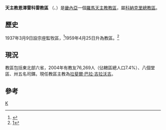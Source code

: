 {{Infobox Roman Catholic diocese
|Roman Catholic Diocese of = 天主教恩澤雷科雷教區
|Latin name of diocese = Dioecesis Nzerekorensis
|image =Guinea - Diocesi di NZérékoré.png
|caption =教區位置
|location = [[畿內亞|畿內亞]]
|territory = 東南部六省
|population =76,269
|rite = 拉丁禮
|patron =
|province =科納克里
|established = 1937年
|cathedral = [[聖母無原罪主教座堂_(恩澤雷科雷)|聖母無原罪主教座堂]]
|co-cathedral =
|leadership = 主教
|website =
|教宗 =
|metropolitan =
|ordinary = 拉斐爾‧巴拉‧吉拉沃吉
|coadjutor bishop =
|auxiliary =
}}

'''天主教恩澤雷科雷教區''' （{{lang-la|Dioecesis Nzerekorensis}}、{{lang-fr|Diocèse de N'Zérékoré}}）是[[畿內亞|畿內亞]]一個[[羅馬天主教|羅馬天主教]][[教區|教區]]，屬[[天主教科納克里總教區|科納克里總教區]]。
==歷史==
1937年3月9日設宗座監牧區，<ref>{{cite journal
|journal=[[宗座公報|宗座公報]]
|publisher=梵蒂岡出版社
|date=1937年
|volume=29
|title=''Evangelizationis operi''
|page=296
|url=http://www.vatican.va/archive/aas/documents/AAS%2029%20%5B1937%5D%20-%20ocr.pdf
|access-date=2013-05-31
|archive-date=2010-06-14
|archive-url=https://web.archive.org/web/20100614200709/http://www.vatican.va/archive/aas/documents/AAS%2029%20%5B1937%5D%20-%20ocr.pdf
|dead-url=no
}}</ref>1959年4月25日升為教區。<ref>[http://www.vatican.va/holy_father/john_xxiii/apost_constitutions/1959/documents/hf_j-xxiii_apc_19590425_nzerekoreensis_lt.html升為教區的宗座憲令]</ref>

==現況==
教區包括東北部六省，2004年有教友76,269人（佔轄區總人口7.4%）、八個堂區、卅五名司鐸。現任教區主教為[[拉斐爾‧巴拉‧吉拉沃吉|拉斐爾‧巴拉‧吉拉沃吉]]。

==參考==
{{reflist}}
{{畿內亞天主教教區}}
[[Category:畿內亞天主教教區|K]]